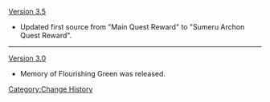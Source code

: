 [[Version 3.5]]
* Updated first source from "Main Quest Reward" to "Sumeru Archon Quest Reward".
----
[[Version 3.0]]
* Memory of Flourishing Green was released.
<noinclude>[[Category:Change History]]</noinclude>